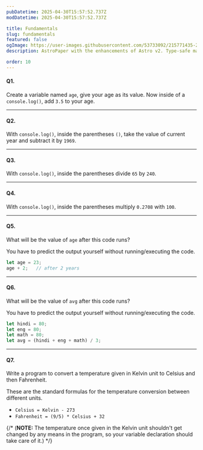 ```yaml
---
pubDatetime: 2025-04-30T15:57:52.737Z
modDatetime: 2025-04-30T15:57:52.737Z

title: Fundamentals
slug: fundamentals
featured: false
ogImage: https://user-images.githubusercontent.com/53733092/215771435-25408246-2309-4f8b-a781-1f3d93bdf0ec.png
description: AstroPaper with the enhancements of Astro v2. Type-safe markdown contents, bug fixes and better dev experience etc.

order: 10
---
```



#### Q1.

Create a variable named `age`, give your age as its value. Now inside of a `console.log()`, add `3.5` to your age.

---

#### Q2.

With `console.log()`, inside the parentheses `()`, take the value of current year and subtract it by `1969`.

---

#### Q3.
With `console.log()`, inside the parentheses divide `65` by `240`.

---

#### Q4.

With `console.log()`, inside the parentheses multiply `0.2708` with `100`.

---

#### Q5.
What will be the value of `age` after this code runs?

<Admonition variant="caution" title="caution">
    You have to predict the output yourself without running/executing the code.
</Admonition>

<div class="w-full my-8"></div>

```jsx
let age = 23;
age + 2;   // after 2 years
```

---

#### Q6.
What will be the value of `avg` after this code runs?

<Admonition variant="caution" title="caution">
    You have to predict the output yourself without running/executing the code.
</Admonition>

<div class="w-full my-8"></div>

```jsx
let hindi = 80;
let eng = 80;
let math = 80;
let avg = (hindi + eng + math) / 3;
```

---

#### Q7.
Write a program to convert a temperature given in Kelvin unit to Celsius and then Fahrenheit.

These are the standard formulas for the temperature conversion between different units.

- `Celsius = Kelvin - 273`
- `Fahrenheit = (9/5) * Celsius + 32`

{/* (**NOTE:** The temperature once given in the Kelvin unit shouldn't get changed by any means in the program, 
so your variable declaration should take care of it.) */}